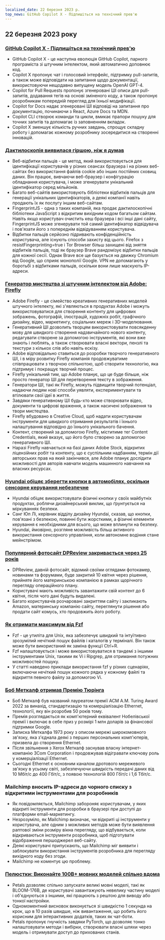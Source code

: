 ```yaml
---
localized_date: 22 березня 2023 р.
top_news: GitHub Copilot X - Підпишіться на технічний прев'ю
---
```


## 22 березня 2023 року

### [GitHub Copilot X - Підпишіться на технічний прев'ю](https://github.blog/2023-03-22-github-copilot-x-the-ai-powered-developer-experience/?ref=hackernewsgpt.com)

- GitHub Copilot X - це наступна еволюція GitHub Copilot, парного програміста зі штучним інтелектом, який автоматично доповнює код.
- Copilot X пропонує чат і голосовий інтерфейс, підтримку pull-запитів, а також може відповідати на запитання щодо документації, використовуючи нещодавно випущену модель OpenAI GPT-4.
- Copilot for Pull Requests пропонує згенеровані ШІ описи для pull-запитів, додавання тегів на основі зміненого коду, а також пропонує розробникам попередній перегляд для їхньої модифікації.
- Copilot for Docs надає згенеровані ШІ відповіді на запитання про документацію, починаючи з React, Azure Docs та MDN.
- Copilot CLI створює команди та цикли, вмикає прапори пошуку для точних запитів та допомагає із заповненням вкладок.
- Copilot X зменшує кількість ручних завдань, спрощує складну роботу і допомагає кожному розробнику зосередитися на створенні інновацій.

### [Дактилоскопія виявилася гіршою, ніж я думав](https://www.bitestring.com/posts/2023-03-19-web-fingerprinting-is-worse-than-I-thought.html?ref=hackernewsgpt.com)

- Веб-відбитки пальців - це метод, який використовується для ідентифікації користувачів у різних сеансах браузера і на різних веб-сайтах без використання файлів cookie або інших постійних сховищ даних. Він працює, вивчаючи веб-браузер і конфігурацію обладнання користувача, і може згенерувати унікальний ідентифікатор серед мільйонів.
- Багато веб-сайтів використовують бібліотеки відбитків пальців для генерації унікальних ідентифікаторів, а деякі компанії навіть продають їх як послугу іншим веб-сайтам.
- FingerprintJS - одна з таких компаній, яка продає дактилоскопічні бібліотеки JavaScript з відкритим вихідним кодом багатьом сайтам. Навіть якщо користувач очистить кеш браузера і всі інші дані сайту, FingerprintJS може згенерувати той самий ідентифікатор відвідувача і пов'язати його з попереднім відвідуванням користувача.
- Відбитки пальців серйозно підривають конфіденційність користувача, але існують способи захисту від цього. Firefox з resistFingerprinting=true і Tor Browser більш захищені від зняття відбитків пальців, тоді як браузер Brave рандомізує відбитки пальців для кожної сесії. Однак Brave все ще базується на движку Chromium від Google, що сприяє монополії Google. VPN не допомагають у боротьбі з відбитками пальців, оскільки вони лише маскують IP-адреси.

### [Генератор мистецтва зі штучним інтелектом від Adobe: Firefly](https://www.adobe.com/sensei/generative-ai/firefly.html?ref=hackernewsgpt.com)

- Adobe Firefly - це сімейство креативних генеративних моделей штучного інтелекту, які з'являються в продуктах Adobe і можуть використовуватися для створення контенту для цифрових зображень, фотографій, ілюстрацій, художніх робіт, графічного дизайну, відео, маркетингу, соціальних мереж і 3D-моделювання.
- Генеративний ШІ дозволить творцям використовувати повсякденну мову для швидкого створення надзвичайного нового контенту, редагувати створене за допомогою інструментів, які вони вже знають і люблять, а також створювати власні вектори, пензлі та текстури з кількох слів або навіть ескізу.
- Adobe відповідально ставиться до розробки творчого генеративного ШІ, і в міру розвитку Firefly компанія продовжуватиме співпрацювати з творчою спільнотою, щоб створити технологію, яка підтримує і покращує творчий процес.
- Firefly унікальний тим, що Adobe планує, що це буде більше, ніж просто генератор ШІ для перетворення тексту в зображення.
- Генератори ШІ, такі як Firefly, можуть підвищити творчий потенціал, надаючи людям нові способи уявляти, експериментувати та втілювати свої ідеї в життя.
- Завдяки генеративному ШІ будь-хто може створювати відео, документи та цифрові враження, а також насичені зображення та твори мистецтва.
- Firefly вбудовано в Creative Cloud, щоб надати користувачам інструменти для швидкого отримання результатів і їхнього налаштування відповідно до їхнього унікального бачення.
- Контент, створений за допомогою Firefly, міститиме тег Content Credentials, який вказує, що його було створено за допомогою генеративного ШІ.
- Наразі Firefly навчається на базі даних Adobe Stock, відкритих ліцензійних робіт та контенту, що є суспільним надбанням, термін дії авторських прав на який закінчився, але Adobe планує дослідити можливості для авторів навчати модель машинного навчання на власних ресурсах.

### [Hyundai обіцяє зберегти кнопки в автомобілях, оскільки сенсорне керування небезпечне](https://www.thedrive.com/news/hyundai-promises-to-keep-buttons-in-cars-because-touchscreen-controls-are-dangerous?ref=hackernewsgpt.com)

- Hyundai обіцяє використовувати фізичні кнопки у своїх майбутніх продуктах, роблячи дизайнерський виклик, що ґрунтується на міркуваннях безпеки.
- Санг Юп Лі, керівник відділу дизайну Hyundai, сказав, що кнопки, пов'язані з безпекою, повинні бути жорсткими, а фізичні елементи керування є необхідними для всього, що може вплинути на безпеку.
- Hyundai, ймовірно, розгляне можливість більш активного використання сенсорного управління, коли автономне водіння стане мейнстрімом.

### [Популярний фотосайт DPReview закривається через 25 років](https://www.dpreview.com/news/5901145460/dpreview-com-to-close?ref=hackernewsgpt.com)

- DPReview, давній фотосайт, відомий своїми оглядами фотокамер, новинами та форумами, буде закритий 10 квітня через рішення, прийняте його материнською компанією в рамках щорічного перегляду операційного плану.
- Користувачі мають можливість завантажити свій контент до 6 квітня, після чого дані будуть видалені.
- Багато користувачів розчаровані закриттям сайту і закликають Amazon, материнську компанію сайту, переглянути рішення або продати сайт комусь, хто продовжить його роботу.

### [Як отримати максимум від Fzf](https://andrew-quinn.me/fzf/?ref=hackernewsgpt.com)

- Fzf - це утиліта для Unix, яка забезпечує швидкий та інтуїтивно зрозумілий нечіткий пошук файлів і каталогів у терміналі. Він також може бути використаний як заміна функції Ctrl+R.
- Fzf налаштовується і може використовуватися в тандемі з іншими інструментами Unix, такими як Vi і Ripgrep, для отримання потужних можливостей пошуку.
- У статті наведено приклади використання fzf у різних сценаріях, включаючи нечіткий пошук кожного рядка у кожному файлі та відкриття певного файлу за допомогою Vi.

### [Боб Меткалф отримав Премію Тюрінга](https://amturing.acm.org/?2023=&ref=hackernewsgpt.com)

- Боб Меткалф був названий лауреатом премії ACM A.M. Turing Award 2022 за винахід, стандартизацію та комерціалізацію Ethernet, технології, яку він розробив 50 років тому.
- Премія розглядається як комп'ютерний еквівалент Нобелівської премії і включає в себе приз у розмірі 1 млн доларів за фінансової підтримки Google.
- Записка Меткалфа 1973 року з описом мережі широкомовного зв'язку, яка з'єднала деякі з перших персональних комп'ютерів, призвела до створення Ethernet.
- Після звільнення з Xerox Меткалф заснував власну інтернет-компанію 3Com Corporation і продовжував відігравати ключову роль у комерціалізації Ethernet.
- Сьогодні Ethernet є основним каналом дротового мережевого зв'язку в усьому світі, забезпечуючи швидкість передачі даних від 10 Мбіт/с до 400 Гбіт/с, з появою технологій 800 Гбіт/с і 1,6 Тбіт/с.

### Mailchimp вносить IP-адреси до чорного списку з відкритими інструментами для розробників

- Як повідомляється, Mailchimp забороняє користувачам, у яких відкриті інструменти для розробки в браузері при доступі до платформи email-маркетингу.
- Незрозуміло, як Mailchimp визначає, чи відкриті ці інструменти у користувача, але одним з можливих методів може бути виявлення раптової зміни розміру вікна перегляду, що відбувається, коли відкриваються інструменти розробника, щоб підготувати відображення першоджерел веб-сайту.
- Деякі користувачі припускають, що Mailchimp міг виявити і заблокувати використання інструментів розробника для перегляду вихідного коду без згоди.
- Mailchimp не коментує цю проблему.

### [Пелюстки: Виконайте 100B+ мовних моделей спільно вдома](https://petals.ml/?ref=hackernewsgpt.com)

- Petals дозволяє спільно запускати великі мовні моделі, такі як BLOOM-176B, де користувачі завантажують невелику частину моделі і об'єднуються з іншими, які працюють з рештою для виводу або тонкої настройки.
- Одномоментний висновок виконується зі швидкістю 1 секунда на крок, що в 10 разів швидше, ніж вивантаження, що робить його корисним для інтерактивних додатків, таких як чат-боти.
- Petals пропонує гнучкість завдяки PyTorch, що дозволяє тонко налаштовувати методи і вибірки, створювати власні шляхи через модель і отримувати доступ до прихованих станів.

